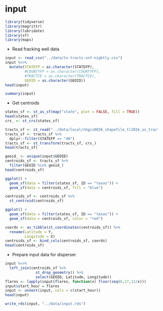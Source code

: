 # input

```r
library(tidyverse)
library(magrittr)
library(lubridate)
library(sf)
library(maps)
```

* Read fracking well data

```r
input <- read_csv("../data/tx-tracts-vnf-nightly.csv")
input %<>%
  mutate(STATEFP = as.character(STATEFP), 
         #COUNTYFP = as.character(COUNTYFP), 
         #TRACTCE = as.character(TRACTCE),
         GEOID = as.character(GEOID))
head(input)
```

```r
summary(input) 
```

* Get centroids

```r
states_sf <- st_as_sf(map("state", plot = FALSE, fill = TRUE))
head(states_sf)
crs_ <- st_crs(states_sf)
```

```r
tracts_sf <- st_read("../data/local/nhgis0026_shapefile_tl2016_us_tract_2016/US_tract_2016.shp")
tracts_sf <- tracts_sf %>% 
  dplyr::filter(STATEFP == "48")
tracts_sf <- st_transform(tracts_sf, crs_)
head(tracts_sf)
```

```r
geoid_ <- unique(input$GEOID)
centroids_sf <- tracts_sf %>% 
  filter(GEOID %in% geoid_)
head(centroids_sf)
```

```r
ggplot() + 
  geom_sf(data = filter(states_sf, ID == "texas")) + 
  geom_sf(data = centroids_sf, fill = "blue")
```

```r
centroids_sf <- centroids_sf %>% 
  st_centroid(centroids_sf)

ggplot() + 
  geom_sf(data = filter(states_sf, ID == "texas")) + 
  geom_sf(data = centroids_sf, color = "red")
```

```r
coords <- as_tibble(st_coordinates(centroids_sf)) %>% 
  rename(Latitude = Y, 
         Longitude = X)
centroids_sf <- bind_cols(centroids_sf, coords)
head(centroids_sf)
```

* Prepare input data for disperser

```r
input %<>% 
  left_join(centroids_sf %>% 
              st_drop_geometry() %>% 
              select(GEOID, Latitude, Longitude))
flares <- lapply(input$flares, function(x) floor(seq(6,17,12/x)))
input$start_hour = flares
input <- unnest(input, cols = c(start_hour))
head(input)
```

```r
write_rds(input, "../data/input.rds")
```
